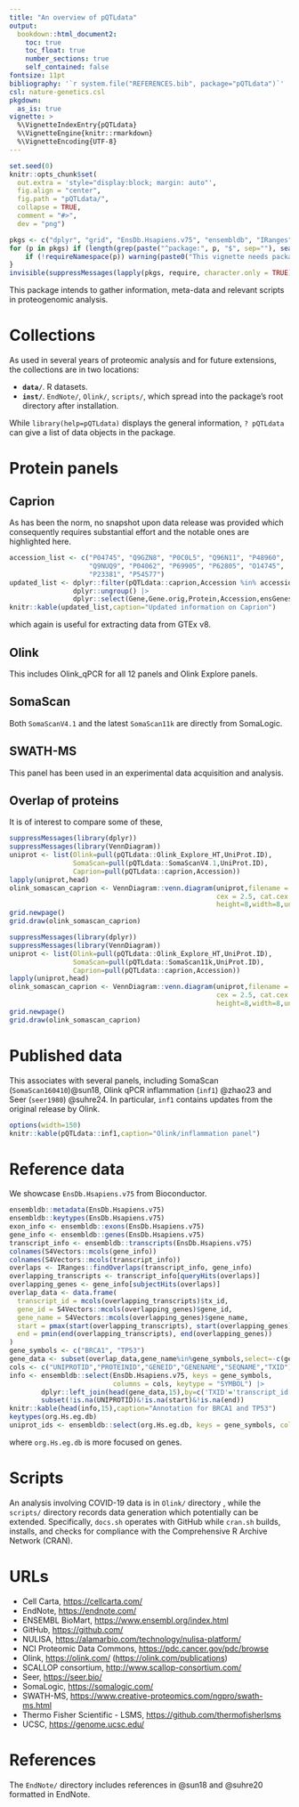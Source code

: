 ```yaml
---
title: "An overview of pQTLdata"
output:
  bookdown::html_document2:
    toc: true
    toc_float: true
    number_sections: true
    self_contained: false
fontsize: 11pt
bibliography: '`r system.file("REFERENCES.bib", package="pQTLdata")`'
csl: nature-genetics.csl
pkgdown:
  as_is: true
vignette: >
  %\VignetteIndexEntry{pQTLdata}
  %\VignetteEngine{knitr::rmarkdown}
  %\VignetteEncoding{UTF-8}
---
```


```r
set.seed(0)
knitr::opts_chunk$set(
  out.extra = 'style="display:block; margin: auto"',
  fig.align = "center",
  fig.path = "pQTLdata/",
  collapse = TRUE,
  comment = "#>",
  dev = "png")
```

```r
pkgs <- c("dplyr", "grid", "EnsDb.Hsapiens.v75", "ensembldb", "IRanges", "knitr", "org.Hs.eg.db", "S4Vectors", "VennDiagram")
for (p in pkgs) if (length(grep(paste("^package:", p, "$", sep=""), search())) == 0) {
    if (!requireNamespace(p)) warning(paste0("This vignette needs package `", p, "'; please install"))
}
invisible(suppressMessages(lapply(pkgs, require, character.only = TRUE)))
```

This package intends to gather information, meta-data and relevant scripts in proteogenomic analysis.

# Collections

As used in several years of proteomic analysis and for future extensions, the collections are in two locations:

* **`data/`**. R datasets.
* **`inst/`**. `EndNote/`, `Olink/`, `scripts/`, which spread into the package's root directory after installation.

While `library(help=pQTLdata)` displays the general information, `? pQTLdata` can give a list of data objects in the package.

# Protein panels

## Caprion

As has been the norm, no snapshot upon data release was provided which consequently requires substantial effort and the notable ones are highlighted here.

```r
accession_list <- c("P04745", "Q9GZN8", "P0C0L5", "Q96N11", "P48960",
                    "Q9NUQ9", "P04062", "P69905", "P62805", "O14745",
                    "P23381", "P54577")
updated_list <- dplyr::filter(pQTLdata::caprion,Accession %in% accession_list) |>
                dplyr::ungroup() |>
                dplyr::select(Gene,Gene.orig,Protein,Accession,ensGenes,chr,start,end)
knitr::kable(updated_list,caption="Updated information on Caprion")
```

which again is useful for extracting data from GTEx v8.

## Olink

This includes Olink_qPCR for all 12 panels and Olink Explore panels.

## SomaScan

Both `SomaScanV4.1` and the latest `SomaScan11k` are directly from SomaLogic.

## SWATH-MS

This panel has been used in an experimental data acquisition and analysis.

## Overlap of proteins

It is of interest to compare some of these,

```r
suppressMessages(library(dplyr))
suppressMessages(library(VennDiagram))
uniprot <- list(Olink=pull(pQTLdata::Olink_Explore_HT,UniProt.ID),
                SomaScan=pull(pQTLdata::SomaScanV4.1,UniProt.ID),
                Caprion=pull(pQTLdata::caprion,Accession))
lapply(uniprot,head)
olink_somascan_caprion <- VennDiagram::venn.diagram(uniprot,filename = NULL,disable.logging = TRUE,
                                                    cex = 2.5, cat.cex = 2.5, cat.pos = c(0,0,180),
                                                    height=8,width=8,units="in")
grid.newpage()
grid.draw(olink_somascan_caprion)
```

```r
suppressMessages(library(dplyr))
suppressMessages(library(VennDiagram))
uniprot <- list(Olink=pull(pQTLdata::Olink_Explore_HT,UniProt.ID),
                SomaScan=pull(pQTLdata::SomaScan11k,UniProt.ID),
                Caprion=pull(pQTLdata::caprion,Accession))
lapply(uniprot,head)
olink_somascan_caprion <- VennDiagram::venn.diagram(uniprot,filename = NULL,disable.logging = TRUE,
                                                    cex = 2.5, cat.cex = 2.5, cat.pos = c(0,0,180),
                                                    height=8,width=8,units="in")
grid.newpage()
grid.draw(olink_somascan_caprion)
```

# Published data

This associates with several panels, including SomaScan (`SomaScan160410`)@sun18, Olink qPCR inflammation
(`inf1`) @zhao23 and Seer (`seer1980`) @suhre24. In particular, `inf1` contains updates from the original
release by Olink.

```r
options(width=150)
knitr::kable(pQTLdata::inf1,caption="Olink/inflammation panel")
```

# Reference data

We showcase `EnsDb.Hsapiens.v75` from Bioconductor.

```r
ensembldb::metadata(EnsDb.Hsapiens.v75)
ensembldb::keytypes(EnsDb.Hsapiens.v75)
exon_info <- ensembldb::exons(EnsDb.Hsapiens.v75)
gene_info <- ensembldb::genes(EnsDb.Hsapiens.v75)
transcript_info <- ensembldb::transcripts(EnsDb.Hsapiens.v75)
colnames(S4Vectors::mcols(gene_info))
colnames(S4Vectors::mcols(transcript_info))
overlaps <- IRanges::findOverlaps(transcript_info, gene_info)
overlapping_transcripts <- transcript_info[queryHits(overlaps)]
overlapping_genes <- gene_info[subjectHits(overlaps)]
overlap_data <- data.frame(
  transcript_id = mcols(overlapping_transcripts)$tx_id,
  gene_id = S4Vectors::mcols(overlapping_genes)$gene_id,
  gene_name = S4Vectors::mcols(overlapping_genes)$gene_name,
  start = pmax(start(overlapping_transcripts), start(overlapping_genes)),
  end = pmin(end(overlapping_transcripts), end(overlapping_genes))
)
gene_symbols <- c("BRCA1", "TP53")
gene_data <- subset(overlap_data,gene_name%in%gene_symbols,select=-c(gene_id,gene_name))
cols <- c("UNIPROTID","PROTEINID","GENEID","GENENAME","SEQNAME","TXID")
info <- ensembldb::select(EnsDb.Hsapiens.v75, keys = gene_symbols, 
                          columns = cols, keytype = "SYMBOL") |>
        dplyr::left_join(head(gene_data,15),by=c('TXID'='transcript_id')) |>
        subset(!is.na(UNIPROTID)&!is.na(start)&!is.na(end))
knitr::kable(head(info,15),caption="Annotation for BRCA1 and TP53")
keytypes(org.Hs.eg.db)
uniprot_ids <- ensembldb::select(org.Hs.eg.db, keys = gene_symbols, columns = "UNIPROT", keytype = "SYMBOL")
```

where `org.Hs.eg.db` is more focused on genes.

# Scripts

An analysis involving COVID-19 data is in `Olink/` directory , while the `scripts/` directory records data generation which potentially can be extended.
Specifically, `docs.sh` operates with GitHub while `cran.sh` builds, installs, and checks for compliance with the Comprehensive R Archive Network (CRAN).

# URLs

- Cell Carta, <https://cellcarta.com/>
- EndNote, <https://endnote.com/>
- ENSEMBL BioMart, <https://www.ensembl.org/index.html>
- GitHub, <https://github.com/>
- NULISA, <https://alamarbio.com/technology/nulisa-platform/>
- NCI Proteomic Data Commons, <https://pdc.cancer.gov/pdc/browse>
- Olink, <https://olink.com/> (<https://olink.com/publications>)
- SCALLOP consortium, <http://www.scallop-consortium.com/>
- Seer, <https://seer.bio/>
- SomaLogic, <https://somalogic.com/>
- SWATH-MS, <https://www.creative-proteomics.com/ngpro/swath-ms.html>
- Thermo Fisher Scientific - LSMS, <https://github.com/thermofisherlsms>
- UCSC, <https://genome.ucsc.edu/>

# References {-}

The `EndNote/` directory includes references in @sun18 and @suhre20 formatted in EndNote.
